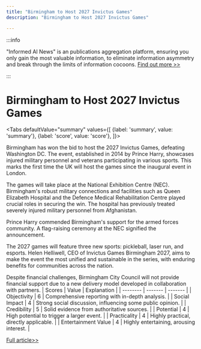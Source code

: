```yaml
---
title: "Birmingham to Host 2027 Invictus Games"
description: "Birmingham to Host 2027 Invictus Games"

---
```



:::info

"Informed AI News" is an publications aggregation platform, ensuring you only gain the most valuable information, to eliminate information asymmetry and break through the limits of information cocoons.  [Find out more >>](/)

:::

# Birmingham to Host 2027 Invictus Games


<Tabs
	defaultValue="summary"
	values={[
	{label: 'summary', value: 'summary'},
	{label: 'score', value: 'score'},
]}>
<TabItem value="summary">


Birmingham has won the bid to host the 2027 Invictus Games, defeating Washington DC. The event, established in 2014 by Prince Harry, showcases injured military personnel and veterans participating in various sports. This marks the first time the UK will host the games since the inaugural event in London.

The games will take place at the National Exhibition Centre (NEC). Birmingham's robust military connections and facilities such as Queen Elizabeth Hospital and the Defence Medical Rehabilitation Centre played crucial roles in securing the win. The hospital has previously treated severely injured military personnel from Afghanistan.

Prince Harry commended Birmingham's support for the armed forces community. A flag-raising ceremony at the NEC signified the announcement.

The 2027 games will feature three new sports: pickleball, laser run, and esports. Helen Helliwell, CEO of Invictus Games Birmingham 2027, aims to make the event the most unified and sustainable in the series, with enduring benefits for communities across the nation.

Despite financial challenges, Birmingham City Council will not provide financial support due to a new delivery model developed in collaboration with partners.
</TabItem>
<TabItem value="score">
	| Scores     | Value   | Explanation |
	| -------- | ------- | ------- |
	| Objectivity  | 6    | Comprehensive reporting with in-depth analysis.    |
	| Social Impact | 4     | Strong social discussion, influencing some public opinion.    |
	| Credibility    | 5    | Solid evidence from authoritative sources.    |
	| Potential    | 4    | High potential to trigger a larger event.    |
	| Practicality    | 4    | Highly practical, directly applicable.    |
	| Entertainment Value    | 4    | Highly entertaining, arousing interest.    |
</TabItem>
</Tabs>

[Full article>>](https://www.bbc.com/news/articles/ckdg9wgzeyko)

